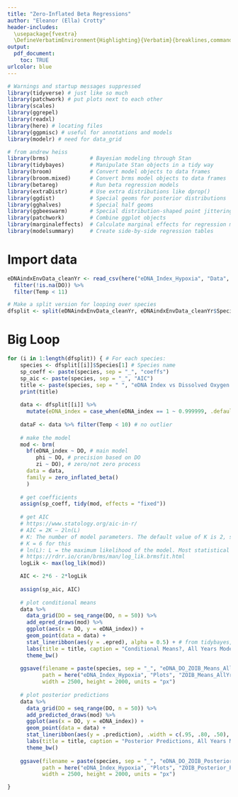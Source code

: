 ```yaml
---
title: "Zero-Inflated Beta Regressions"
author: "Eleanor (Ella) Crotty"
header-includes:
  \usepackage{fvextra}
  \DefineVerbatimEnvironment{Highlighting}{Verbatim}{breaklines,commandchars=\\\{\}}
output:
  pdf_document:
    toc: TRUE
urlcolor: blue
---
```


```r
# Warnings and startup messages suppressed
library(tidyverse) # just like so much
library(patchwork) # put plots next to each other
library(scales)
library(ggrepel)
library(readxl)
library(here) # locating files
library(ggpmisc) # useful for annotations and models
library(modelr) # need for data_grid

# from andrew heiss
library(brms)             # Bayesian modeling through Stan
library(tidybayes)        # Manipulate Stan objects in a tidy way
library(broom)            # Convert model objects to data frames
library(broom.mixed)      # Convert brms model objects to data frames
library(betareg)          # Run beta regression models
library(extraDistr)       # Use extra distributions like dprop()
library(ggdist)           # Special geoms for posterior distributions
library(gghalves)         # Special half geoms
library(ggbeeswarm)       # Special distribution-shaped point jittering
library(patchwork)        # Combine ggplot objects
library(marginaleffects)  # Calculate marginal effects for regression models
library(modelsummary)     # Create side-by-side regression tables
```

# Import data

```r
eDNAindxEnvData_cleanYr <- read_csv(here("eDNA_Index_Hypoxia", "Data", "Copepod_eDNAindxEnvDataMod_clean.csv")) %>% # from ThesisGoal1_AllYr_Mod.Rmd
  filter(!is.na(DO)) %>% 
  filter(Temp < 11)

# Make a split version for looping over species
dfsplit <- split(eDNAindxEnvData_cleanYr, eDNAindxEnvData_cleanYr$Species) # Split by species
```

# Big Loop

```r
for (i in 1:length(dfsplit)) { # For each species: 
    species <- dfsplit[[i]]$Species[1] # Species name 
    sp_coeff <- paste(species, sep = "_", "coeffs")
    sp_aic <- paste(species, sep = "_", "AIC")
    title <- paste(species, sep = " ", "eDNA Index vs Dissolved Oxygen Model") # Plot title
    print(title)
    
    data <- dfsplit[[i]] %>%
      mutate(eDNA_index = case_when(eDNA_index == 1 ~ 0.999999, .default = eDNA_index))
    
    dataF <- data %>% filter(Temp < 10) # no outlier
    
    # make the model
    mod <- brm(
      bf(eDNA_index ~ DO, # main model
         phi ~ DO, # precision based on DO
         zi ~ DO), # zero/not zero process
      data = data,
      family = zero_inflated_beta()
      )
    
    # get coefficients
    assign(sp_coeff, tidy(mod, effects = "fixed"))
    
    # get AIC
    # https://www.statology.org/aic-in-r/
    # AIC = 2K – 2ln(L)
    # K: The number of model parameters. The default value of K is 2, so a model with just one predictor variable will have a K value of 2+1 = 3.
    # K = 6 for this
    # ln(L): L = the maximum likelihood of the model. Most statistical software can automatically calculate this value for you.
    # https://rdrr.io/cran/brms/man/log_lik.brmsfit.html
    logLik <- max(log_lik(mod))

    AIC <- 2*6 - 2*logLik
    
    assign(sp_aic, AIC)
    
    # plot conditional means
    data %>%
      data_grid(DO = seq_range(DO, n = 50)) %>%
      add_epred_draws(mod) %>%
      ggplot(aes(x = DO, y = eDNA_index)) +
      geom_point(data = data) +
      stat_lineribbon(aes(y = .epred), alpha = 0.5) + # from tidybayes, shows the summary of draws
      labs(title = title, caption = "Conditional Means?, All Years Modeled") +
      theme_bw()
    
    ggsave(filename = paste(species, sep = "_", "eDNA_DO_ZOIB_Means_AllYr_Mod.png"), 
           path = here("eDNA_Index_Hypoxia", "Plots", "ZOIB_Means_AllYr_Mod"), 
           width = 2500, height = 2000, units = "px")
    
    # plot posterior predictions
    data %>%
      data_grid(DO = seq_range(DO, n = 50)) %>%
      add_predicted_draws(mod) %>%
      ggplot(aes(x = DO, y = eDNA_index)) +
      geom_point(data = data) +
      stat_lineribbon(aes(y = .prediction), .width = c(.95, .80, .50), alpha = 1/4) + # from tidybayes, shows the summary of draws
      labs(title = title, caption = "Posterior Predictions, All Years Modeled") +
      theme_bw()
    
    ggsave(filename = paste(species, sep = "_", "eDNA_DO_ZOIB_Posterior_AllYr_Mod.png"), 
           path = here("eDNA_Index_Hypoxia", "Plots", "ZOIB_Posterior_Predictions_AllYr_Mod"), 
           width = 2500, height = 2000, units = "px")

}
```


